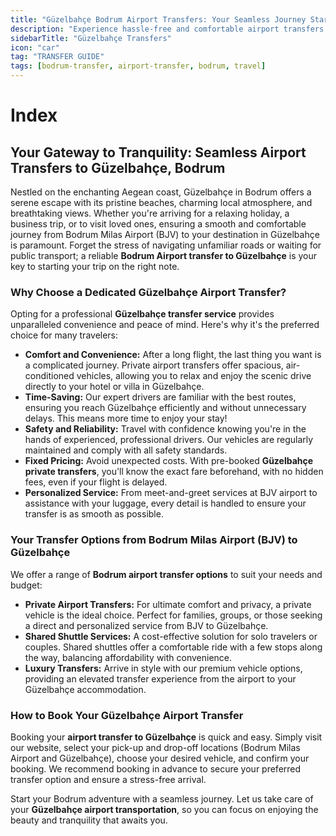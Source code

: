 ```yaml
---
title: "Güzelbahçe Bodrum Airport Transfers: Your Seamless Journey Starts Here"
description: "Experience hassle-free and comfortable airport transfers to and from Güzelbahçe, Bodrum. Discover reliable options for your journey to this beautiful Aegean paradise."
sidebarTitle: "Güzelbahçe Transfers"
icon: "car"
tag: "TRANSFER GUIDE"
tags: [bodrum-transfer, airport-transfer, bodrum, travel]
---
```


# Index

## Your Gateway to Tranquility: Seamless Airport Transfers to Güzelbahçe, Bodrum

Nestled on the enchanting Aegean coast, Güzelbahçe in Bodrum offers a serene escape with its pristine beaches, charming local atmosphere, and breathtaking views. Whether you're arriving for a relaxing holiday, a business trip, or to visit loved ones, ensuring a smooth and comfortable journey from Bodrum Milas Airport (BJV) to your destination in Güzelbahçe is paramount. Forget the stress of navigating unfamiliar roads or waiting for public transport; a reliable **Bodrum Airport transfer to Güzelbahçe** is your key to starting your trip on the right note.

### Why Choose a Dedicated Güzelbahçe Airport Transfer?

Opting for a professional **Güzelbahçe transfer service** provides unparalleled convenience and peace of mind. Here's why it's the preferred choice for many travelers:

*   **Comfort and Convenience:** After a long flight, the last thing you want is a complicated journey. Private airport transfers offer spacious, air-conditioned vehicles, allowing you to relax and enjoy the scenic drive directly to your hotel or villa in Güzelbahçe.
*   **Time-Saving:** Our expert drivers are familiar with the best routes, ensuring you reach Güzelbahçe efficiently and without unnecessary delays. This means more time to enjoy your stay!
*   **Safety and Reliability:** Travel with confidence knowing you're in the hands of experienced, professional drivers. Our vehicles are regularly maintained and comply with all safety standards.
*   **Fixed Pricing:** Avoid unexpected costs. With pre-booked **Güzelbahçe private transfers**, you'll know the exact fare beforehand, with no hidden fees, even if your flight is delayed.
*   **Personalized Service:** From meet-and-greet services at BJV airport to assistance with your luggage, every detail is handled to ensure your transfer is as smooth as possible.

### Your Transfer Options from Bodrum Milas Airport (BJV) to Güzelbahçe

We offer a range of **Bodrum airport transfer options** to suit your needs and budget:

*   **Private Airport Transfers:** For ultimate comfort and privacy, a private vehicle is the ideal choice. Perfect for families, groups, or those seeking a direct and personalized service from BJV to Güzelbahçe.
*   **Shared Shuttle Services:** A cost-effective solution for solo travelers or couples. Shared shuttles offer a comfortable ride with a few stops along the way, balancing affordability with convenience.
*   **Luxury Transfers:** Arrive in style with our premium vehicle options, providing an elevated transfer experience from the airport to your Güzelbahçe accommodation.

### How to Book Your Güzelbahçe Airport Transfer

Booking your **airport transfer to Güzelbahçe** is quick and easy. Simply visit our website, select your pick-up and drop-off locations (Bodrum Milas Airport and Güzelbahçe), choose your desired vehicle, and confirm your booking. We recommend booking in advance to secure your preferred transfer option and ensure a stress-free arrival.

Start your Bodrum adventure with a seamless journey. Let us take care of your **Güzelbahçe airport transportation**, so you can focus on enjoying the beauty and tranquility that awaits you.